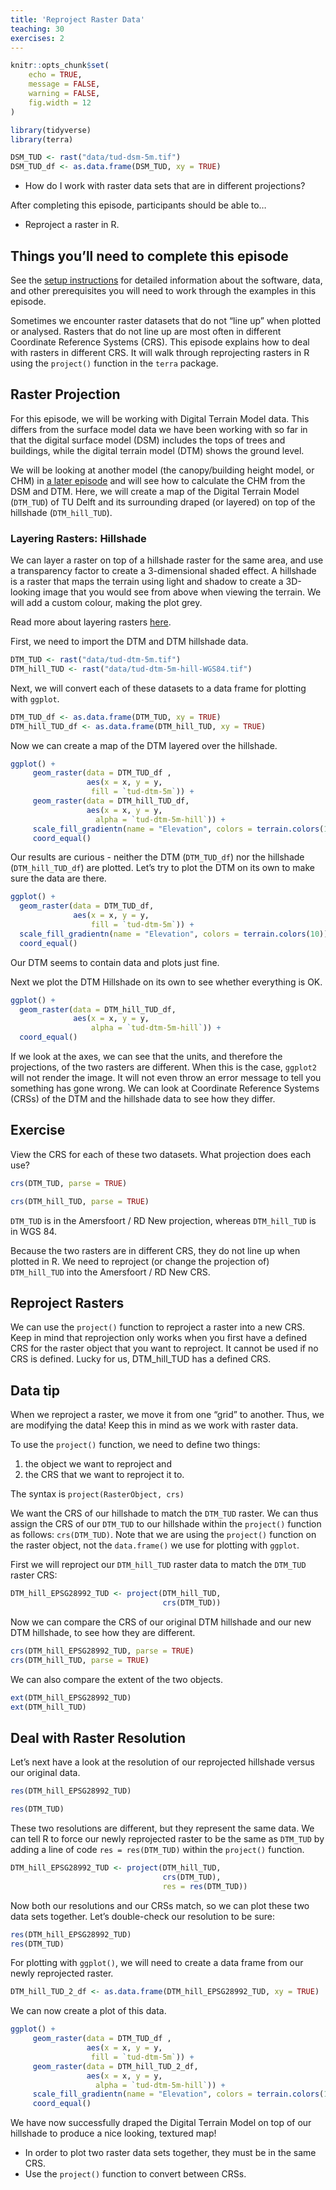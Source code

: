 ```yaml
---
title: 'Reproject Raster Data'
teaching: 30
exercises: 2
---
```


```r
knitr::opts_chunk$set(
	echo = TRUE,
	message = FALSE,
	warning = FALSE,
	fig.width = 12
)

library(tidyverse)
library(terra)

DSM_TUD <- rast("data/tud-dsm-5m.tif")
DSM_TUD_df <- as.data.frame(DSM_TUD, xy = TRUE)
```

:::::::::::::::::::::::::::::::::::::: questions 

- How do I work with raster data sets that are in different projections?

::::::::::::::::::::::::::::::::::::::::::::::::

::::::::::::::::::::::::::::::::::::: objectives

After completing this episode, participants should be able to…

- Reproject a raster in R.

::::::::::::::::::::::::::::::::::::::::::::::::

::: prereq

# Things you'll need to complete this episode

See the [setup instructions](../learners/setup.md) for detailed information about the software, data, and other prerequisites you will need to work through the examples in this episode.

<!-- This lesson uses the `terra` package in particular. If you have not installed it yet, do so by running `install.packages("terra")` before loading it with `library(terra)`. -->

:::

Sometimes we encounter raster datasets that do not “line up” when plotted or analysed. Rasters that do not line up are most often in different Coordinate Reference Systems (CRS). This episode explains how to deal with rasters in different CRS. It will walk through reprojecting rasters in R using the `project()` function in the `terra` package.



## Raster Projection

For this episode, we will be working with Digital Terrain Model data. This differs from the surface model data we have been working with so far in that the digital surface model (DSM) includes the tops of trees and buildings, while the digital terrain model (DTM) shows the ground level.

We will be looking at another model (the canopy/building height model, or CHM) in [a later episode](../episodes/16-raster-calculations.Rmd) and will see how to calculate the CHM from the DSM and DTM. Here, we will create a map of the Digital Terrain Model (`DTM_TUD`) of TU Delft and its surrounding draped (or layered) on top of the hillshade (`DTM_hill_TUD`). 

:::::::::::::::::::::::::::::::::::::: callout

### Layering Rasters: Hillshade

We can layer a raster on top of a hillshade raster for the same area, and use a transparency factor to create a 3-dimensional shaded effect. A hillshade is a raster that maps the terrain using light and shadow to create a 3D-looking image that you would see from above when viewing the terrain. We will add a custom colour, making the plot grey.

Read more about layering rasters [here](https://datacarpentry.org/r-raster-vector-geospatial/instructor/02-raster-plot.html#layering-rasters).

::::::::::::::::::::::::::::::::::::::::::::::::

First, we need to import the DTM and DTM hillshade data.

```r
DTM_TUD <- rast("data/tud-dtm-5m.tif")
DTM_hill_TUD <- rast("data/tud-dtm-5m-hill-WGS84.tif")
```

Next, we will convert each of these datasets to a data frame for plotting with `ggplot`.
```r
DTM_TUD_df <- as.data.frame(DTM_TUD, xy = TRUE)
DTM_hill_TUD_df <- as.data.frame(DTM_hill_TUD, xy = TRUE)
```

Now we can create a map of the DTM layered over the hillshade.
```r
ggplot() +
     geom_raster(data = DTM_TUD_df , 
                 aes(x = x, y = y, 
                  fill = `tud-dtm-5m`)) + 
     geom_raster(data = DTM_hill_TUD_df, 
                 aes(x = x, y = y, 
                   alpha = `tud-dtm-5m-hill`)) +
     scale_fill_gradientn(name = "Elevation", colors = terrain.colors(10)) +
     coord_equal()
```
Our results are curious - neither the DTM (`DTM_TUD_df`) nor the hillshade (`DTM_hill_TUD_df`) are plotted. Let’s try to plot the DTM on its own to make sure the data are there.

```r
ggplot() +
  geom_raster(data = DTM_TUD_df,
              aes(x = x, y = y,
                  fill = `tud-dtm-5m`)) +
  scale_fill_gradientn(name = "Elevation", colors = terrain.colors(10)) +
  coord_equal()
```

Our DTM seems to contain data and plots just fine.

Next we plot the DTM Hillshade on its own to see whether everything is OK.

```r
ggplot() +
  geom_raster(data = DTM_hill_TUD_df,
              aes(x = x, y = y,
                  alpha = `tud-dtm-5m-hill`)) +
  coord_equal()
```

If we look at the axes, we can see that the units, and therefore the projections, of the two rasters are different. When this is the case, `ggplot2` will not render the image. It will not even throw an error message to tell you something has gone wrong. We can look at Coordinate Reference Systems (CRSs) of the DTM and the hillshade data to see how they differ.

::: challenge

# Exercise

View the CRS for each of these two datasets. What projection does each use?

::: solution

```r
crs(DTM_TUD, parse = TRUE)
```

```r
crs(DTM_hill_TUD, parse = TRUE)
```

`DTM_TUD` is in the Amersfoort / RD New projection, whereas `DTM_hill_TUD` is in WGS 84.

:::

:::

Because the two rasters are in different CRS, they do not line up when plotted in R. We need to reproject (or change the projection of) `DTM_hill_TUD` into the Amersfoort / RD New CRS.

## Reproject Rasters

We can use the `project()` function to reproject a raster into a new CRS. Keep in mind that reprojection only works when you first have a defined CRS for the raster object that you want to reproject. It cannot be used if no CRS is defined. Lucky for us, DTM_hill_TUD has a defined CRS.

::: callout

# Data tip

When we reproject a raster, we move it from one “grid” to another. Thus, we are modifying the data! Keep this in mind as we work with raster data.

:::

To use the `project()` function, we need to define two things:

1. the object we want to reproject and
2. the CRS that we want to reproject it to.

The syntax is `project(RasterObject, crs)`

We want the CRS of our hillshade to match the `DTM_TUD` raster. We can thus assign the CRS of our `DTM_TUD` to our hillshade within the `project()` function as follows: `crs(DTM_TUD)`. Note that we are using the `project()` function on the raster object, not the `data.frame()` we use for plotting with `ggplot`.

First we will reproject our `DTM_hill_TUD` raster data to match the `DTM_TUD` raster CRS:
```r
DTM_hill_EPSG28992_TUD <- project(DTM_hill_TUD,
                                  crs(DTM_TUD))
```

Now we can compare the CRS of our original DTM hillshade and our new DTM hillshade, to see how they are different.
```r
crs(DTM_hill_EPSG28992_TUD, parse = TRUE)
crs(DTM_hill_TUD, parse = TRUE)
```

We can also compare the extent of the two objects.
```r
ext(DTM_hill_EPSG28992_TUD)
ext(DTM_hill_TUD)
```

## Deal with Raster Resolution

Let’s next have a look at the resolution of our reprojected hillshade versus our original data.

```r
res(DTM_hill_EPSG28992_TUD)
```

```r
res(DTM_TUD)
```

These two resolutions are different, but they represent the same data. We can tell R to force our newly reprojected raster to be the same as `DTM_TUD` by adding a line of code `res = res(DTM_TUD)` within the `project()` function.
```r
DTM_hill_EPSG28992_TUD <- project(DTM_hill_TUD, 
                                  crs(DTM_TUD),
                                  res = res(DTM_TUD))
```

Now both our resolutions and our CRSs match, so we can plot these two data sets together. Let’s double-check our resolution to be sure:
```r
res(DTM_hill_EPSG28992_TUD)
res(DTM_TUD)
```

For plotting with `ggplot()`, we will need to create a data frame from our newly reprojected raster.
```r
DTM_hill_TUD_2_df <- as.data.frame(DTM_hill_EPSG28992_TUD, xy = TRUE)
```

We can now create a plot of this data.
```r
ggplot() +
     geom_raster(data = DTM_TUD_df , 
                 aes(x = x, y = y, 
                  fill = `tud-dtm-5m`)) + 
     geom_raster(data = DTM_hill_TUD_2_df, 
                 aes(x = x, y = y, 
                   alpha = `tud-dtm-5m-hill`)) +
     scale_fill_gradientn(name = "Elevation", colors = terrain.colors(10)) + 
     coord_equal()
```

We have now successfully draped the Digital Terrain Model on top of our hillshade to produce a nice looking, textured map!



::::::::::::::::::::::::::::::::::::: keypoints 

- In order to plot two raster data sets together, they must be in the same CRS.
- Use the `project()` function to convert between CRSs.

::::::::::::::::::::::::::::::::::::::::::::::::

